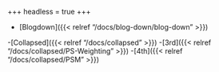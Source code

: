+++
headless = true
+++

- [Blogdown]({{< relref "/docs/blog-down/blog-down" >}})

-[Collapsed]({{< relref "/docs/collapsed" >}})
      -[3rd]({{< relref "/docs/collapsed/PS-Weighting" >}})
      -[4th]({{< relref "/docs/collapsed/PSM" >}})